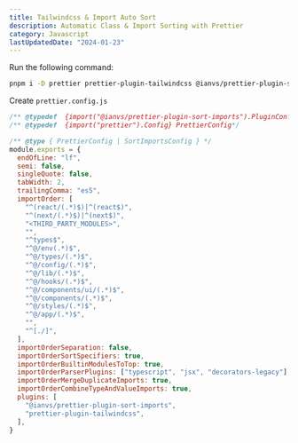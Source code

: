 ```yaml
---
title: Tailwindcss & Import Auto Sort
description: Automatic Class & Import Sorting with Prettier
category: Javascript
lastUpdatedDate: "2024-01-23"
---
```


<Steps>

<Step>Run the following command:</Step>

```bash
pnpm i -D prettier prettier-plugin-tailwindcss @ianvs/prettier-plugin-sort-imports
```

<Step>Create `prettier.config.js`</Step>

```js title="prettier.config.js"
/** @typedef  {import("@ianvs/prettier-plugin-sort-imports").PluginConfig} SortImportsConfig*/
/** @typedef  {import("prettier").Config} PrettierConfig*/

/** @type { PrettierConfig | SortImportsConfig } */
module.exports = {
  endOfLine: "lf",
  semi: false,
  singleQuote: false,
  tabWidth: 2,
  trailingComma: "es5",
  importOrder: [
    "^(react/(.*)$)|^(react$)",
    "^(next/(.*)$)|^(next$)",
    "<THIRD_PARTY_MODULES>",
    "",
    "^types$",
    "^@/env(.*)$",
    "^@/types/(.*)$",
    "^@/config/(.*)$",
    "^@/lib/(.*)$",
    "^@/hooks/(.*)$",
    "^@/components/ui/(.*)$",
    "^@/components/(.*)$",
    "^@/styles/(.*)$",
    "^@/app/(.*)$",
    "",
    "^[./]",
  ],
  importOrderSeparation: false,
  importOrderSortSpecifiers: true,
  importOrderBuiltinModulesToTop: true,
  importOrderParserPlugins: ["typescript", "jsx", "decorators-legacy"],
  importOrderMergeDuplicateImports: true,
  importOrderCombineTypeAndValueImports: true,
  plugins: [
    "@ianvs/prettier-plugin-sort-imports",
    "prettier-plugin-tailwindcss",
  ],
}
```

</Steps>
